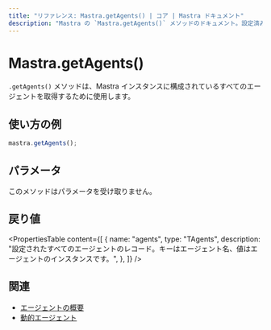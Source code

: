 ```yaml
---
title: "リファレンス: Mastra.getAgents() | コア | Mastra ドキュメント"
description: "Mastra の `Mastra.getAgents()` メソッドのドキュメント。設定済みのすべてのエージェントを取得します。"
---
```


# Mastra.getAgents()

`.getAgents()` メソッドは、Mastra インスタンスに構成されているすべてのエージェントを取得するために使用します。

## 使い方の例

```typescript copy
mastra.getAgents();
```

## パラメータ

このメソッドはパラメータを受け取りません。

## 戻り値

<PropertiesTable
  content={[
    {
      name: "agents",
      type: "TAgents",
      description: "設定されたすべてのエージェントのレコード。キーはエージェント名、値はエージェントのインスタンスです。",
    },
  ]}
/>

## 関連

- [エージェントの概要](../../docs/agents/overview.mdx)
- [動的エージェント](../../docs/agents/dynamic-agents.mdx)
